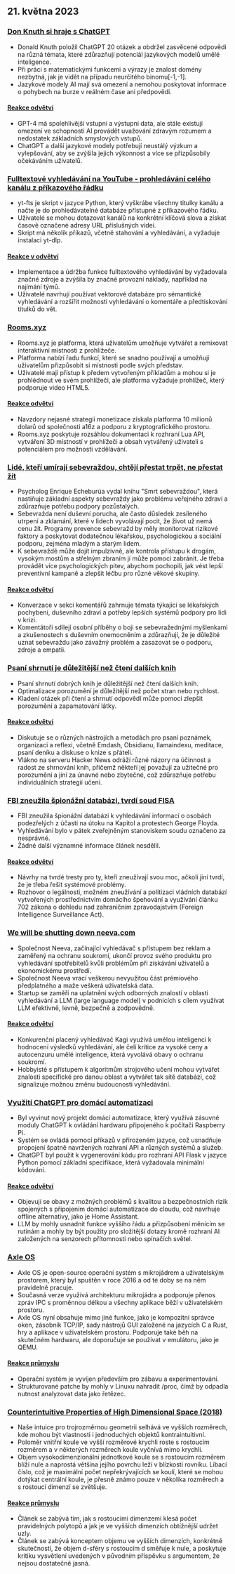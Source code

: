 

<CallToAction />

<Steps>

## 21. května 2023

### [Don Knuth si hraje s ChatGPT](https://cs.stanford.edu/~knuth/chatGPT20.txt)

- Donald Knuth položil ChatGPT 20 otázek a obdržel zasvěcené odpovědi na různá témata, které zdůrazňují potenciál jazykových modelů umělé inteligence.
- Při práci s matematickými funkcemi a výrazy je znalost domény nezbytná, jak je vidět na případu neurčitého binomu[-1,-1].
- Jazykové modely AI mají svá omezení a nemohou poskytovat informace o pohybech na burze v reálném čase ani předpovědi.

#### [Reakce odvětví](http://news.ycombinator.com/item?id=36012360)

- GPT-4 má spolehlivější vstupní a výstupní data, ale stále existují omezení ve schopnosti AI provádět uvažování zdravým rozumem a nedostatek základních smyslových vstupů.
- ChatGPT a další jazykové modely potřebují neustálý výzkum a vylepšování, aby se zvýšila jejich výkonnost a více se přizpůsobily očekáváním uživatelů.

### [Fulltextové vyhledávání na YouTube - prohledávání celého kanálu z příkazového řádku](https://github.com/NotJoeMartinez/yt-fts)

- yt-fts je skript v jazyce Python, který vyškrábe všechny titulky kanálu a načte je do prohledávatelné databáze přístupné z příkazového řádku.
- Uživatelé se mohou dotazovat kanálů na konkrétní klíčová slova a získat časově označené adresy URL příslušných videí.
- Skript má několik příkazů, včetně stahování a vyhledávání, a vyžaduje instalaci yt-dlp.

#### [Reakce v odvětví](http://news.ycombinator.com/item?id=36009774)

- Implementace a údržba funkce fulltextového vyhledávání by vyžadovala značné zdroje a zvýšila by značné provozní náklady, například na najímání týmů.
- Uživatelé navrhují používat vektorové databáze pro sémantické vyhledávání a rozšířit možnosti vyhledávání o komentáře a předtiskování titulků do vět.

### [Rooms.xyz](https://rooms.xyz/)

- Rooms.xyz je platforma, která uživatelům umožňuje vytvářet a remixovat interaktivní místnosti z prohlížeče.
- Platforma nabízí řadu funkcí, které se snadno používají a umožňují uživatelům přizpůsobit si místnosti podle svých představ.
- Uživatelé mají přístup k předem vytvořeným příkladům a mohou si je prohlédnout ve svém prohlížeči, ale platforma vyžaduje prohlížeč, který podporuje video HTML5.

#### [Reakce odvětví](http://news.ycombinator.com/item?id=36009430)

- Navzdory nejasné strategii monetizace získala platforma 10 milionů dolarů od společnosti a16z a podporu z kryptografického prostoru.
- Rooms.xyz poskytuje rozsáhlou dokumentaci k rozhraní Lua API, vytváření 3D místností v prohlížeči a obsah vytvářený uživateli s potenciálem pro možnosti vzdělávání.

### [Lidé, kteří umírají sebevraždou, chtějí přestat trpět, ne přestat žít](https://english.elpais.com/science-tech/2023-05-20/psychologist-enrique-echeburua-people-who-die-by-suicide-want-to-stop-suffering-not-to-stop-living.html)

- Psycholog Enrique Echeburúa vydal knihu "Smrt sebevraždou", která nastiňuje základní aspekty sebevraždy jako problému veřejného zdraví a zdůrazňuje potřebu podpory pozůstalých.
- Sebevražda není duševní porucha, ale často důsledek zesíleného utrpení a zklamání, které v lidech vyvolávají pocit, že život už nemá cenu žít. Programy prevence sebevražd by měly monitorovat rizikové faktory a poskytovat dodatečnou lékařskou, psychologickou a sociální podporu, zejména mladým a starým lidem.
- K sebevraždě může dojít impulzivně, ale kontrola přístupu k drogám, vysokým mostům a střelným zbraním jí může pomoci zabránit. Je třeba provádět více psychologických pitev, abychom pochopili, jak vést lepší preventivní kampaně a zlepšit léčbu pro různé věkové skupiny.

#### [Reakce odvětví](http://news.ycombinator.com/item?id=36010975)

- Konverzace v sekci komentářů zahrnuje témata týkající se lékařských pochybení, duševního zdraví a potřeby lepších systémů podpory pro lidi v krizi.
- Komentátoři sdílejí osobní příběhy o boji se sebevražednými myšlenkami a zkušenostech s duševním onemocněním a zdůrazňují, že je důležité uznat sebevraždu jako závažný problém a zasazovat se o podporu, zdroje a empatii.

### [Psaní shrnutí je důležitější než čtení dalších knih](https://www.andreasfragner.com/writing/writing-summaries)

- Psaní shrnutí dobrých knih je důležitější než čtení dalších knih.
- Optimalizace porozumění je důležitější než počet stran nebo rychlost.
- Kladení otázek při čtení a shrnutí odpovědí může pomoci zlepšit porozumění a zapamatování látky.

#### [Reakce odvětví](http://news.ycombinator.com/item?id=36011599)

- Diskutuje se o různých nástrojích a metodách pro psaní poznámek, organizaci a reflexi, včetně Emdash, Obsidianu, llamaindexu, meditace, psaní deníku a diskuse o knize s přáteli.
- Vlákno na serveru Hacker News odráží různé názory na účinnost a radost ze shrnování knih, přičemž někteří jej považují za užitečné pro porozumění a jiní za únavné nebo zbytečné, což zdůrazňuje potřebu individuálních strategií učení.

### [FBI zneužila špionážní databázi, tvrdí soud FISA](https://www.wsj.com/articles/fbi-improperly-searched-spy-database-for-information-on-americans-court-says-2f12bcd)

- FBI zneužila špionážní databázi k vyhledávání informací o osobách podezřelých z účasti na útoku na Kapitol a protestech George Floyda.
- Vyhledávání bylo v pátek zveřejněným stanoviskem soudu označeno za nesprávné.
- Žádné další významné informace článek nesdělil.

#### [Reakce odvětví](http://news.ycombinator.com/item?id=36011550)

- Návrhy na tvrdé tresty pro ty, kteří zneužívají svou moc, ačkoli jiní tvrdí, že je třeba řešit systémové problémy.
- Rozhovor o legálnosti, možném zneužívání a politizaci vládních databází vytvořených prostřednictvím domácího špehování a využívání článku 702 zákona o dohledu nad zahraničním zpravodajstvím (Foreign Intelligence Surveillance Act).

### [We will be shutting down neeva.com](https://neeva.com/blog/may-announcement)

- Společnost Neeva, začínající vyhledávač s přístupem bez reklam a zaměřený na ochranu soukromí, ukončí provoz svého produktu pro vyhledávání spotřebitelů kvůli problémům při získávání uživatelů a ekonomickému prostředí.
- Společnost Neeva vrací veškerou nevyužitou část prémiového předplatného a maže veškerá uživatelská data.
- Startup se zaměří na uplatnění svých odborných znalostí v oblasti vyhledávání a LLM (large language model) v podnicích s cílem využívat LLM efektivně, levně, bezpečně a zodpovědně.

#### [Reakce odvětví](http://news.ycombinator.com/item?id=36013783)

- Konkurenční placený vyhledávač Kagi využívá umělou inteligenci k hodnocení výsledků vyhledávání, ale čelí kritice za vysoké ceny a autocenzuru umělé inteligence, která vyvolává obavy o ochranu soukromí.
- Hobbyisté s přístupem k algoritmům strojového učení mohou vytvářet znalosti specifické pro danou oblast a vytvářet tak sítě databází, což signalizuje možnou změnu budoucnosti vyhledávání.

### [Využití ChatGPT pro domácí automatizaci](https://www.atomic14.com/2023/05/14/is-this-the-future-of-home-automation.html)

- Byl vyvinut nový projekt domácí automatizace, který využívá zásuvné moduly ChatGPT k ovládání hardwaru připojeného k počítači Raspberry Pi.
- Systém se ovládá pomocí příkazů v přirozeném jazyce, což usnadňuje propojení špatně navržených rozhraní API a různých systémů a služeb.
- ChatGPT byl použit k vygenerování kódu pro rozhraní API Flask v jazyce Python pomocí základní specifikace, která vyžadovala minimální kódování.

#### [Reakce odvětví](http://news.ycombinator.com/item?id=36013571)

- Objevují se obavy z možných problémů s kvalitou a bezpečnostních rizik spojených s připojením domácí automatizace do cloudu, což navrhuje offline alternativy, jako je Home Assistant.
- LLM by mohly usnadnit funkce vyššího řádu a přizpůsobení měnícím se rutinám a mohly by být použity pro složitější dotazy kromě rozhraní AI založených na senzorech přítomnosti nebo spínačích světel.

### [Axle OS](https://axleos.com/)

- Axle OS je open-source operační systém s mikrojádrem a uživatelským prostorem, který byl spuštěn v roce 2016 a od té doby se na něm pravidelně pracuje.
- Současná verze využívá architekturu mikrojádra a podporuje přenos zpráv IPC s proměnnou délkou a všechny aplikace běží v uživatelském prostoru.
- Axle OS nyní obsahuje mimo jiné funkce, jako je kompozitní správce oken, zásobník TCP/IP, sady nástrojů GUI založené na jazycích C a Rust, hry a aplikace v uživatelském prostoru. Podporuje také běh na skutečném hardwaru, ale doporučuje se používat v emulátoru, jako je QEMU.

#### [Reakce průmyslu](http://news.ycombinator.com/item?id=36008526)

- Operační systém je vyvíjen především pro zábavu a experimentování.
- Strukturované patche by mohly v Linuxu nahradit /proc, čímž by odpadla nutnost analyzovat data jako řetězec.

### [Counterintuitive Properties of High Dimensional Space (2018)](https://marckhoury.github.io/blog/counterintuitive-properties-of-high-dimensional-space/)

- Naše intuice pro trojrozměrnou geometrii selhává ve vyšších rozměrech, kde mohou být vlastnosti i jednoduchých objektů kontraintuitivní.
- Poloměr vnitřní koule ve vyšší rozměrové krychli roste s rostoucím rozměrem a v některých rozměrech koule vyčnívá mimo krychli.
- Objem vysokodimenzionální jednotkové koule se s rostoucím rozměrem blíží nule a naprostá většina jejího povrchu leží v blízkosti rovníku. Líbací číslo, což je maximální počet nepřekrývajících se koulí, které se mohou dotýkat centrální koule, je přesně známo pouze v několika rozměrech a s rostoucí dimenzí se zvětšuje.

#### [Reakce průmyslu](http://news.ycombinator.com/item?id=36009667)

- Článek se zabývá tím, jak s rostoucími dimenzemi klesá počet pravidelných polytopů a jak je ve vyšších dimenzích obtížnější udržet uzly.
- Článek se zabývá konceptem objemu ve vyšších dimenzích, konkrétně skutečností, že objem d-sféry s rostoucím d směřuje k nule, a poskytuje kritiku vysvětlení uvedených v původním příspěvku s argumentem, že nejsou dostatečně jasná.

</Steps>

